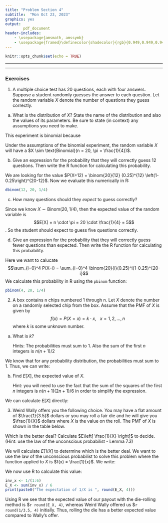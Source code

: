 ```yaml
---
title: "Problem Section 4"
subtitle:  "Mon Oct 23, 2023"
graphics: yes
output: 
        pdf_document
header-includes:
    - \usepackage{amsmath, amssymb}
    - \usepackage{framed}\definecolor{shadecolor}{rgb}{0.949,0.949,0.949}
---
```


```r
knitr::opts_chunk$set(echo = TRUE)

```

* * * 
\begin{shaded}

\textbf{Learning Outcomes}

The problems are designed to build conceptual understanding and problem-solving skills. The emphasis is on learning to find, evaluate and build confidence.
The specific tasks include: 

   - Identify whether the conditions for a binomial experiment are satisfied.
     
   - Calculate binomial probabilities
   
   - Calculate expected value
  
   - Back up and support work with relevant explanations


\end{shaded}


* * *

### Exercises 

1. A multiple choice test has 20 questions, each with four answers. 
Suppose a student randomly guesses the answer to each question. Let the random variable $X$ denote the number of questions they guess correctly. 
  
  a. What is the distribution of $X$? State the name of the distribution and also the values of its parameters. Be sure to state (in context) any assumptions you need to make.
  
This experiment is binomial because
\begin{itemize}
  \item There are a finite number of trials (20 questions)
  \item The probability of a correct answer is the same for each trial (4 answers for each question)
  \item There are two outcomes for each trial (right or wrong)
  \item Each trial is independent (i.e. you have the same chance of getting a question right no matter your previous answers)
\end{itemize}
Under the assumptions of the binomial experiment, the random variable $X$ will have a $X \sim \text{Binomial}(n = 20, \pi = \frac{1}{4})$.
  
  b. Give an expression for the probability that they will correctly guess 12 questions. Then write the R function for calculating this probability. 
  
We are looking for the value $P(X=12) = \binom{20}{12} (0.25)^{12} \left(1- 0.25\right)^{20-12}$. Now we evaluate this numerically in R:
```r
dbinom(12, 20, 1/4)
```

  
  c. How many questions should they *expect* to guess correctly?

Since we know $X \sim \text{Binom}(20, 1/4)$, then the expected value of the random variable is
$$E[X] = n \cdot \pi = 20 \cdot \frac{1}{4} = 5$$. So the student should expect to guess five questions correctly.
  
  d. Give an expression for the probability that they will correctly guess fewer questions than expected. Then write the R function for calculating this probability. 
  
Here we want to calucate 
$$\sum_{i=0}^4 P(X=i) = \sum_{i=0}^4 \binom{20}{i}(0.25)^i(1-0.25)^{20-i}$$
We calculate this probability in R using the `pbinom` function:
```r
pbinom(4, 20, 1/4)
```
 

2. A box contains n chips numbered 1 through n. Let $X$ denote the number on a randomly selected chip from the box. Assume that the PMF of $X$ is given by
$$f(x) = P(X = x) = k \cdot x, \ \ \ x = 1,2,\dots,n$$
where $k$ is some unknown number. 

a. What is $k$?  

   Hints: The probabilities must sum to 1. Also the sum of the first $n$ integers is $n(n+1)/2$
   
We know that for any probability distribution, the probabilities must sum to 1. Thus, we can write:
\begin{align*}
  \sum_x f(x) &= 1 \\
  \sum_{x=1}^n k \cdot x &= 1 \\
  k \cdot \frac{n(n+1)}{2} &= 1 \\
  k &= \frac{2}{n(n+1)}
\end{align*}

b. Find $E\left[X \right]$, the expected value of $X$. 

   Hint: you will need to use the fact that the sum of the squares of the first $n$ integers is $n(n+1)(2n+1)/6$ in order to simplify the expression.
   
We can calculate $E[X]$ directly:
\begin{align*}
  E[X] &= \sum_{x=1}^n x \cdot f(x)\\
       &= \sum_{x=1}^n x \cdot (kx) \\
       &= \sum_{x=1}^n x^2 \cdot k \\
       &= k \cdot \frac{n(n+1)(2n+1)}{6}  \tag*{sum of squares for first $n$ integers} \\
       &= \frac{2}{n(n+1)} \cdot \frac{n(n+1)(2n+1)}{6}  \tag*{plug in $k$ from part (a)} \\
       &= \frac{2n+1}{3}
\end{align*}


3. Weird Wally offers you the following choice. You may have a flat amount of $\frac{1}{3.5}$ dollars or you may roll a fair die and he will give you $\frac{1}{X}$ dollars where $X$ is the value on the roll. 
The PMF of $X$ is shown in the table below.

\begin{tabular}{c|c|c|c|c|c|c} \hline
$x$ & 1& 2 & 3 &4 & 5& 6 \\ \hline
$f(x)$& $\frac{1}{6}$ & $\frac{1}{6}$ & $\frac{1}{6}$ &$\frac{1}{6}$ &$\frac{1}{6}$ &$\frac{1}{6}$ \\ \hline
\end{tabular}

Which is the better deal? Calculate $E\left[ \frac{1}{X} \right]$ to decide.  (Hint: use the law of the unconscious probabilist - Lemma 7.3)

We will calculate $E[1/X]$ to determine which is the better deal. We want to use the law of the unconscious probabilist to solve this problem where the function applied to $X$ is $f(x) = \frac{1}{x}$. We write:
\begin{align*}
  E\left[\frac{1}{X}\right] &= E[f(X)] \\
                 &= \sum_{x=1}^6 f(x) \cdot P(X=x) \\
                 &= \sum_{x=1}^6 \frac{P(X=x)}{x} \\
                 &= \sum_{x=1}^6 \frac{1}{6\cdot x} \\
                 &= \frac{1}{6} \cdot \sum_{x=1}^6 \frac{1}{x}
\end{align*}

We now use R to calculate this value:
```r
inv_x <- 1/(1:6)
E_X <- sum(inv_x) / 6
print(paste0("The expectation of 1/X is ", round(E_X, 4)))
```

Using R we see that the expected value of our payout with the die-rolling method is \$`r round(E_X, 4)`, whereas Weird Wally offered us \$`r round(1/3.5, 4)` initially. Thus, rolling the die has a better expected value compared to Wally's offer.

